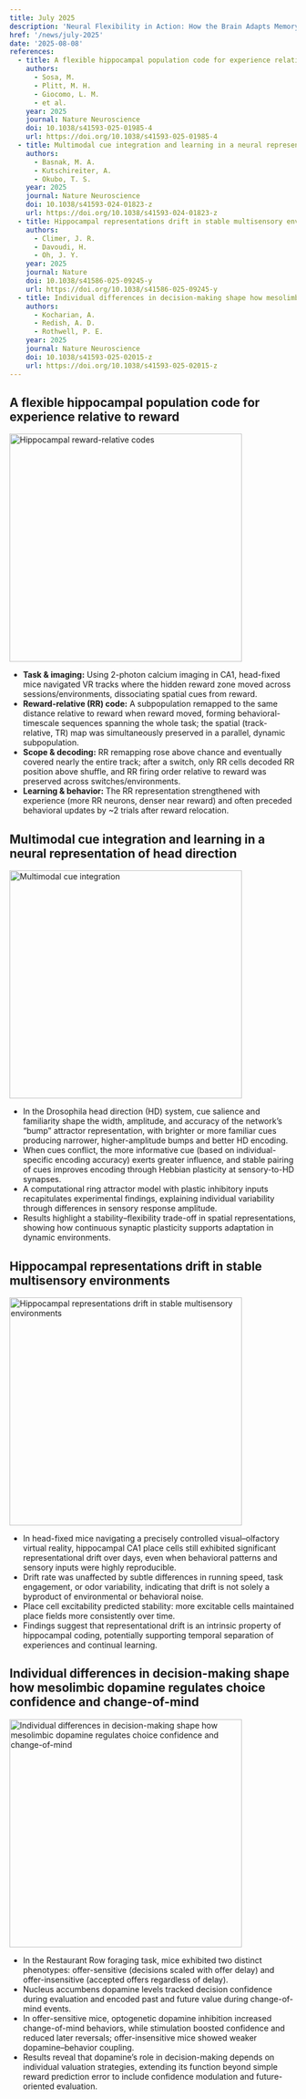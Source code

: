 ```yaml
---
title: July 2025
description: 'Neural Flexibility in Action: How the Brain Adapts Memory, Navigation, and Decisions to Changing Contexts'
href: '/news/july-2025'
date: '2025-08-08'
references:
  - title: A flexible hippocampal population code for experience relative to reward
    authors:
      - Sosa, M.
      - Plitt, M. H.
      - Giocomo, L. M.
      - et al.
    year: 2025
    journal: Nature Neuroscience
    doi: 10.1038/s41593-025-01985-4
    url: https://doi.org/10.1038/s41593-025-01985-4
  - title: Multimodal cue integration and learning in a neural representation of head direction
    authors:
      - Basnak, M. A.
      - Kutschireiter, A.
      - Okubo, T. S.
    year: 2025
    journal: Nature Neuroscience
    doi: 10.1038/s41593-024-01823-z
    url: https://doi.org/10.1038/s41593-024-01823-z
  - title: Hippocampal representations drift in stable multisensory environments
    authors:
      - Climer, J. R.
      - Davoudi, H.
      - Oh, J. Y.
    year: 2025
    journal: Nature
    doi: 10.1038/s41586-025-09245-y
    url: https://doi.org/10.1038/s41586-025-09245-y
  - title: Individual differences in decision-making shape how mesolimbic dopamine regulates choice confidence and change-of-mind
    authors:
      - Kocharian, A.
      - Redish, A. D.
      - Rothwell, P. E.
    year: 2025
    journal: Nature Neuroscience
    doi: 10.1038/s41593-025-02015-z
    url: https://doi.org/10.1038/s41593-025-02015-z
---
```


## A flexible hippocampal population code for experience relative to reward

<img
  src="https://img-svr.nabiresearch.workers.dev/img/webp/awk5Ez4.webp"
  alt="Hippocampal reward-relative codes"
  style="width: 90%;"
  width="800"
  height="400"
/>

- **Task & imaging:** Using 2-photon calcium imaging in CA1, head-fixed mice navigated VR tracks where the hidden reward zone moved across sessions/environments, dissociating spatial cues from reward.
- **Reward-relative (RR) code:** A subpopulation remapped to the same distance relative to reward when reward moved, forming behavioral-timescale sequences spanning the whole task; the spatial (track-relative, TR) map was simultaneously preserved in a parallel, dynamic subpopulation.
- **Scope & decoding:** RR remapping rose above chance and eventually covered nearly the entire track; after a switch, only RR cells decoded RR position above shuffle, and RR firing order relative to reward was preserved across switches/environments.
- **Learning & behavior:** The RR representation strengthened with experience (more RR neurons, denser near reward) and often preceded behavioral updates by ~2 trials after reward relocation.

## Multimodal cue integration and learning in a neural representation of head direction

<img
  src="https://img-svr.nabiresearch.workers.dev/img/webp/Su9bk7U.webp"
  alt="Multimodal cue integration"
  style="width: 90%;"
  width="800"
  height="400"
/>

- In the Drosophila head direction (HD) system, cue salience and familiarity shape the width, amplitude, and accuracy of the network’s “bump” attractor representation, with brighter or more familiar cues producing narrower, higher-amplitude bumps and better HD encoding.
- When cues conflict, the more informative cue (based on individual-specific encoding accuracy) exerts greater influence, and stable pairing of cues improves encoding through Hebbian plasticity at sensory-to-HD synapses.
- A computational ring attractor model with plastic inhibitory inputs recapitulates experimental findings, explaining individual variability through differences in sensory response amplitude.
- Results highlight a stability–flexibility trade-off in spatial representations, showing how continuous synaptic plasticity supports adaptation in dynamic environments.

## Hippocampal representations drift in stable multisensory environments

<img
  src="https://img-svr.nabiresearch.workers.dev/img/webp/n6j5Meb.webp"
  alt="Hippocampal representations drift in stable multisensory environments"
  style="width: 90%;"
  width="800"
  height="400"
/>

- In head-fixed mice navigating a precisely controlled visual–olfactory virtual reality, hippocampal CA1 place cells still exhibited significant representational drift over days, even when behavioral patterns and sensory inputs were highly reproducible.
- Drift rate was unaffected by subtle differences in running speed, task engagement, or odor variability, indicating that drift is not solely a byproduct of environmental or behavioral noise.
- Place cell excitability predicted stability: more excitable cells maintained place fields more consistently over time.
- Findings suggest that representational drift is an intrinsic property of hippocampal coding, potentially supporting temporal separation of experiences and continual learning.

## Individual differences in decision-making shape how mesolimbic dopamine regulates choice confidence and change-of-mind

<img
  src="https://img-svr.nabiresearch.workers.dev/img/webp/pvg8J2X.webp"
  alt="Individual differences in decision-making shape how mesolimbic dopamine regulates choice confidence and change-of-mind"
  style="width: 90%;"
  width="800"
  height="400"
/>

- In the Restaurant Row foraging task, mice exhibited two distinct phenotypes: offer-sensitive (decisions scaled with offer delay) and offer-insensitive (accepted offers regardless of delay).
- Nucleus accumbens dopamine levels tracked decision confidence during evaluation and encoded past and future value during change-of-mind events.
- In offer-sensitive mice, optogenetic dopamine inhibition increased change-of-mind behaviors, while stimulation boosted confidence and reduced later reversals; offer-insensitive mice showed weaker dopamine–behavior coupling.
- Results reveal that dopamine’s role in decision-making depends on individual valuation strategies, extending its function beyond simple reward prediction error to include confidence modulation and future-oriented evaluation.
